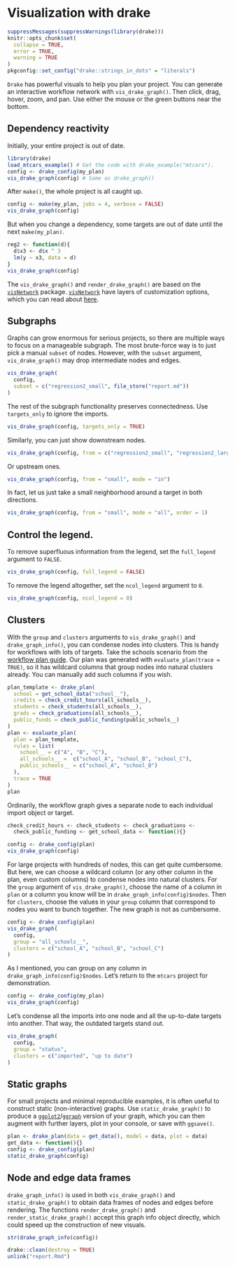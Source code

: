 # Visualization with drake {#vis}

```r
suppressMessages(suppressWarnings(library(drake)))
knitr::opts_chunk$set(
  collapse = TRUE,
  error = TRUE,
  warning = TRUE
)
pkgconfig::set_config("drake::strings_in_dots" = "literals")
```

`Drake` has powerful visuals to help you plan your project. You can generate an interactive workflow network with `vis_drake_graph()`. Then click, drag, hover, zoom, and pan. Use either the mouse or the green buttons near the bottom.

## Dependency reactivity

Initially, your entire project is out of date.

```r
library(drake)
load_mtcars_example() # Get the code with drake_example("mtcars").
config <- drake_config(my_plan)
vis_drake_graph(config) # Same as drake_graph()
```

After `make()`, the whole project is all caught up.

```r
config <- make(my_plan, jobs = 4, verbose = FALSE)
vis_drake_graph(config)
```


But when you change a dependency, some targets are out of date until the next `make(my_plan)`.

```r
reg2 <- function(d){
  d$x3 <- d$x ^ 3
  lm(y ~ x3, data = d)
}
vis_drake_graph(config)
```

The `vis_drake_graph()` and `render_drake_graph()` are based on the [`visNetwork`](http://datastorm-open.github.io/visNetwork/) package. [`visNetwork`](http://datastorm-open.github.io/visNetwork/) have layers of customization options, which you can read about [here](http://datastorm-open.github.io/visNetwork/).

## Subgraphs

Graphs can grow enormous for serious projects, so there are multiple ways to focus on a manageable subgraph. The most brute-force way is to just pick a manual `subset` of nodes. However, with the `subset` argument, `vis_drake_graph()` may drop intermediate nodes and edges.

```r
vis_drake_graph(
  config,
  subset = c("regression2_small", file_store("report.md"))
)
```

The rest of the subgraph functionality preserves connectedness. Use `targets_only` to ignore the imports.

```r
vis_drake_graph(config, targets_only = TRUE)
```

Similarly, you can just show downstream nodes.

```r
vis_drake_graph(config, from = c("regression2_small", "regression2_large"))
```

Or upstream ones.

```r
vis_drake_graph(config, from = "small", mode = "in")
```

In fact, let us just take a small neighborhood around a target in both directions.


```r
vis_drake_graph(config, from = "small", mode = "all", order = 1)
```

## Control the legend.

To remove superfluous information from the legend, set the `full_legend` argument to `FALSE`.

```r
vis_drake_graph(config, full_legend = FALSE)
```

To remove the legend altogether, set the `ncol_legend` argument to `0`.

```r
vis_drake_graph(config, ncol_legend = 0)
```

## Clusters

With the `group` and `clusters` arguments to `vis_drake_graph()` and `drake_graph_info()`, you can condense nodes into clusters. This is handy for workflows with lots of targets. Take the schools scenario from the [workflow plan guide](#plans). Our plan was generated with `evaluate_plan(trace = TRUE)`, so it has wildcard columns that group nodes into natural clusters already. You can manually add such columns if you wish.

```r
plan_template <- drake_plan(
  school = get_school_data("school__"),
  credits = check_credit_hours(all_schools__),
  students = check_students(all_schools__),
  grads = check_graduations(all_schools__),
  public_funds = check_public_funding(public_schools__)
)
plan <- evaluate_plan(
  plan = plan_template,
  rules = list(
    school__ = c("A", "B", "C"),
    all_schools__ =  c("school_A", "school_B", "school_C"),
    public_schools__ = c("school_A", "school_B")
  ),
  trace = TRUE
)
plan
```

Ordinarily, the workflow graph gives a separate node to each individual import object or target.

```r
check_credit_hours <- check_students <- check_graduations <-
  check_public_funding <- get_school_data <- function(){}
```

```r
config <- drake_config(plan)
vis_drake_graph(config)
```

For large projects with hundreds of nodes, this can get quite cumbersome. But here, we can choose a wildcard column (or any other column in the plan, even custom columns) to condense nodes into natural clusters. For the `group` argument of `vis_drake_graph()`, choose the name of a column in `plan` or a column you know will be in `drake_graph_info(config)$nodes`. Then for `clusters`, choose the values in your `group` column that correspond to nodes you want to bunch together. The new graph is not as cumbersome.


```r
config <- drake_config(plan)
vis_drake_graph(
  config,
  group = "all_schools__",
  clusters = c("school_A", "school_B", "school_C")
)
```

As I mentioned, you can group on any column in `drake_graph_info(config)$nodes`. Let's return to the `mtcars` project for demonstration.

```r
config <- drake_config(my_plan)
vis_drake_graph(config)
```

Let's condense all the imports into one node and all the up-to-date targets into another. That way, the outdated targets stand out.

```r
vis_drake_graph(
  config,
  group = "status",
  clusters = c("imported", "up to date")
)
```

## Static graphs

For small projects and minimal reproducible examples, it is often useful to construct static (non-interactive) graphs. Use `static_drake_graph()` to produce a [`ggplot2`](https://ggplot2.tidyverse.org/)/[`ggraph`](https://github.com/thomasp85/ggraph) version of your graph, which you can then augment with further layers, plot in your console, or save with `ggsave()`.

```r
plan <- drake_plan(data = get_data(), model = data, plot = data)
get_data <- function(){}
config <- drake_config(plan)
static_drake_graph(config)
```

## Node and edge data frames

`drake_graph_info()` is used in both `vis_drake_graph()` and `static_drake_graph()` to obtain data frames of nodes and edges before rendering. The functions `render_drake_graph()` and `render_static_drake_graph()` accept this graph info object directly, which could speed up the construction of new visuals.

```r
str(drake_graph_info(config))
```

```r
drake::clean(destroy = TRUE)
unlink("report.Rmd")
```
